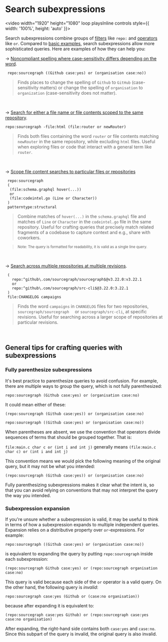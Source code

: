 # Search subexpressions

<video width="1920" height="1080" loop playsInline controls style={{ width: '100%', height: 'auto' }}>
  <source src="https://storage.googleapis.com/sourcegraph-assets/search-subexpressions/case-dark.mp4" type="video/mp4"/>
</video>

Search subexpressions combine groups of
[filters](/code_search/reference/queries#keywords-all-searches) like `repo:` and
[operators](/code_search/reference/queries#boolean-operators) like `or`. Compared to [basic examples](/code_search/tutorials/examples), search subexpressions allow more sophisticated queries.
Here are examples of how they can help you:

→ [Noncompliant spelling where case-sensitivity differs depending on the word](https://sourcegraph.com/search?q=repo:%5Egithub%5C.com/sourcegraph/sourcegraph%24+%28%28Github+case:yes%29+or+%28organisation+case:no%29%29&patternType=literal).

```sgquery
 repo:sourcegraph ((Github case:yes) or (organisation case:no))
```

> Finds places to change the spelling of `Github` to `GitHub` (case-sensitivity matters) or
  change the spelling of `organisation` to `organization` (case-sensitivity does not matter).

<br/>

→ [Search for either a file name or file contents scoped to the same repository](https://sourcegraph.com/search?q=repo:%5Egithub%5C.com/sourcegraph/sourcegraph%24+-file:html+%28file:router+or+newRouter%29&patternType=literal).

```sgquery
repo:sourcegraph -file:html (file:router or newRouter)
```
> Finds both files containing the word `router` or file contents matching `newRouter` in the same repository, while excluding `html` files. Useful when exploring files or code that interact with a general term like `router`.

<br/>

→ [Scope file content searches to particular files or repositories](https://sourcegraph.com/search?q=+repo:sourcegraph+%28%28file:schema%5C.graphql+hover%28...%29%29+or+%28file:codeintel%5C.go+%28Line+or+Character%29%29%29&patternType=structural)


```sgquery
 repo:sourcegraph
 (
  (file:schema.graphql hover(...))
  or
  (file:codeintel.go (Line or Character))
 )
 patterntype:structural
```

> Combine matches of `hover(...)` in the `schema.graphql` file and matches of
 `Line` or `Character` in the `codeintel.go` file in the same repository. Useful
 for crafting queries that precisely match related fragments of a codebase to
 capture context and e.g., share with coworkers.

> <sup>Note: The query is formatted for readability, it is valid as a single line query.</sup>


<br/>


→ [Search across multiple repositories at multiple revisions](https://sourcegraph.com/search?q=%28repo:%5Egithub%5C.com/sourcegraph/sourcegraph%24%40v3.22.0:v3.22.1+or+repo:%5Egithub%5C.com/sourcegraph/src-cli%24%403.22.0:3.22.1%29+file:CHANGELOG+campaigns&patternType=literal).

```sgquery
 (
   repo:^github\.com/sourcegraph/sourcegraph$@v3.22.0:v3.22.1
   or
   repo:^github\.com/sourcegraph/src-cli$@3.22.0:3.22.1
 )
 file:CHANGELOG campaigns
```

> Finds the word `campaigns` in `CHANGELOG` files for two repositories, `sourcegraph/sourcegraph  ` or `sourcegraph/src-cli`, at specific revisions. Useful for searching across a larger scope of repositories at particular revisions.

<br/>

## General tips for crafting queries with subexpressions

### Fully parenthesize subexpressions

It's best practice to parenthesize
queries to avoid confusion. For example, there are multiple ways to group the
query, which is not fully parenthesized:

```sgquery
repo:sourcegraph (Github case:yes) or (organisation case:no)
```

It could mean either of these:

```sgquery
(repo:sourcegraph (Github case:yes)) or (organisation case:no)
```

```sgquery
repo:sourcegraph ((Github case:yes) or (organisation case:no))
```

When parentheses are absent, we use the convention that operators divide
sequences of terms that should be grouped together. That is:

`file:main.c char c or (int i and int j)` generally means `(file:main.c char c) or (int i and int
j)`

This convention means we would pick the following meaning of the original query,
but it may not be what you intended:

```sgquery
(repo:sourcegraph (Github case:yes)) or (organisation case:no)
```

Fully parenthesizing subexpressions makes it clear what the intent is, so that
you can avoid relying on conventions that may not interpret the query the way
you intended.


### Subexpression expansion

If you're unsure whether a subexpression is valid, it may be useful to think in
terms of how a subexpression expands to multiple independent queries. Expansion
relies on a distributive property over `or`-expressions. For example:

```sgquery
repo:sourcegraph ((Github case:yes) or (organisation case:no))
```

is equivalent to expanding the query by putting `repo:sourcegraph` inside each
subexpression:

```sgquery
(repo:sourcegraph Github case:yes) or (repo:sourcegraph organisation case:no)
```

This query is valid because each side of the `or` operator is a valid query. On the other hand, the following query is _invalid_:

```sgquery
repo:sourcegraph case:yes (Github or (case:no organisation))
```

because after expanding it is equivalent to:

```sgquery
(repo:sourcegraph case:yes Github) or (repo:sourcegraph case:yes case:no organisation)
```

After expanding, the right-hand side contains both `case:yes` and `case:no`.
Since this subpart of the query is invalid, the original query is also invalid.
